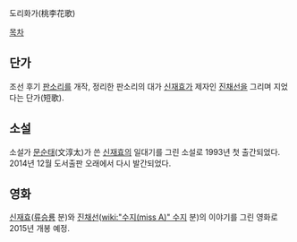 도리화가(桃李花歌)

[[목차]]

== 단가 ==
조선 후기 [[판소리]]를 개작, 정리한 판소리의 대가 [[신재효]]가 제자인 [[진채선]]을 그리며 지었다는 단가(短歌).

== 소설 ==
소설가 [[문순태]](文淳太)가 쓴 [[신재효]]의 일대기를 그린 소설로 1993년 첫 출간되었다. 2014년 12월 도서출판 오래에서 다시 발간되었다.

== 영화 ==
[[신재효]]([[류승룡]] 분)와 [[진채선]]([[wiki:"수지(miss A)" 수지]] 분)의 이야기를 그린 영화로 2015년 개봉 예정.
